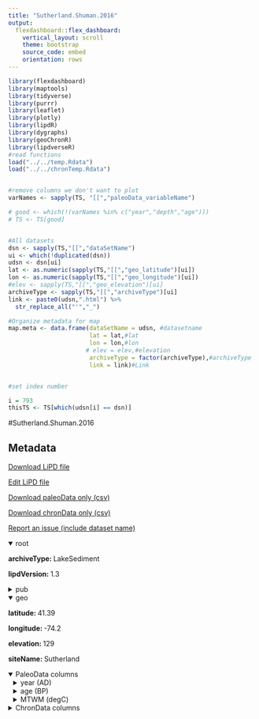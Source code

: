 ```yaml
---
title: "Sutherland.Shuman.2016"
output: 
  flexdashboard::flex_dashboard:
    vertical_layout: scroll
    theme: bootstrap
    source_code: embed
    orientation: rows
---
```


```r
library(flexdashboard)
library(maptools)
library(tidyverse)
library(purrr)
library(leaflet)
library(plotly)
library(lipdR)
library(dygraphs)
library(geoChronR)
library(lipdverseR)
#read functions
load("../../temp.Rdata")
load("../../chronTemp.Rdata")


#remove columns we don't want to plot
varNames <- sapply(TS, "[[","paleoData_variableName")

# good <- which(!(varNames %in% c("year","depth","age")))
# TS <- TS[good]


#All datasets
dsn <- sapply(TS,"[[","dataSetName")
ui <- which(!duplicated(dsn))
udsn <- dsn[ui]
lat <- as.numeric(sapply(TS,"[[","geo_latitude")[ui])
lon <- as.numeric(sapply(TS,"[[","geo_longitude")[ui])
#elev <- sapply(TS,"[[","geo_elevation")[ui]
archiveType <- sapply(TS,"[[","archiveType")[ui]
link <- paste0(udsn,".html") %>% 
  str_replace_all("'","_")

#Organize metadata for map
map.meta <- data.frame(dataSetName = udsn, #datasetname
                       lat = lat,#lat
                       lon = lon,#lon
                      # elev = elev,#elevation
                       archiveType = factor(archiveType),#archiveType
                       link = link)#Link


#set index number

i = 793
thisTS <- TS[which(udsn[i] == dsn)]
```
#Sutherland.Shuman.2016

Metadata {.sidebar}
-------------------------------------
[Download LiPD file](Sutherland.Shuman.2016.lpd)
            

[Edit LiPD file](http://lipd.net/playground?source=http://lipdverse.org/globalHolocene/0_25_5/Sutherland.Shuman.2016.lpd)
            

[Download paleoData only (csv)](Sutherland.Shuman.2016.csv)
            

[Download chronData only (csv)](Sutherland.Shuman.2016-chron.csv)
            

[Report an issue (include dataset name)](https://github.com/nickmckay/LiPDverse/issues)

<details open style="margin-left: 0px">
<summary>root</summary>
<p style="margin-left: 0px"><strong>archiveType: </strong>LakeSediment
<p style="margin-left: 0px"><strong>lipdVersion: </strong>1.3
</details>
<details>
<summary>pub</summary>
<details style="margin-left: 10px">
<summary>pub1</summary>
<p style="margin-left: 10px"><strong>author: </strong>list(list(name = "Shuman, Bryan N."), list(name = "Marsicek, Jeremiah"))
<p style="margin-left: 10px"><strong>citeKey: </strong>shuman2016thestructureofholocenecli
<p style="margin-left: 10px"><strong>journal: </strong>Quaternary Science Reviews
<p style="margin-left: 10px"><strong>volume: </strong>141
<p style="margin-left: 10px"><strong>title: </strong>The structure of Holocene climate change in mid-latitude North America
</details>
<details style="margin-left: 10px">
<summary>pub2</summary>
<p style="margin-left: 10px"><strong>author: </strong>list(list(name = "Maenza-Gmelch, Terryanne E."))
<p style="margin-left: 10px"><strong>citeKey: </strong>shuman2016thestructureofholocenecli
<p style="margin-left: 10px"><strong>journal: </strong>The Holocene
<p style="margin-left: 10px"><strong>volume: </strong>7
<p style="margin-left: 10px"><strong>title: </strong>Holocene vegetation, climate, and fire history of the Hudson Highlands, southeastern New York, USA
</details>
</details>
<details open style="margin-left: 0px">
<summary>geo</summary>
<p style="margin-left: 0px"><strong>latitude: </strong>41.39
<p style="margin-left: 0px"><strong>longitude: </strong>-74.2
<p style="margin-left: 0px"><strong>elevation: </strong>129
<p style="margin-left: 0px"><strong>siteName: </strong>Sutherland
</details>
<details open>
<summary>PaleoData columns</summary>
<details style="margin-left: 10px">
<summary>year (AD)</summary>
<p style="margin-left: 10px"><strong>TSid: </strong>R1eWBRyJZU2
<p style="margin-left: 10px"><strong>variableName: </strong>year
<p style="margin-left: 10px"><strong>units: </strong>AD
<p style="margin-left: 10px"><strong>description: </strong>Year AD
</details>
<details style="margin-left: 10px">
<summary>age (BP)</summary>
<p style="margin-left: 10px"><strong>TSid: </strong>R9kywVDHRox
<p style="margin-left: 10px"><strong>variableName: </strong>age
<p style="margin-left: 10px"><strong>units: </strong>BP
<p style="margin-left: 10px"><strong>description: </strong>Years before present (1950) BP
</details>
<details style="margin-left: 10px">
<summary>MTWM (degC)</summary>
<p style="margin-left: 10px"><strong>TSid: </strong>GH3a97f712
<p style="margin-left: 10px"><strong>variableName: </strong>MTWM
<p style="margin-left: 10px"><strong>units: </strong>degC
<p style="margin-left: 10px"><strong>useInGlobalTemperatureAnalysis: </strong>TRUE
<details>
<summary>interpretation</summary>
<details style="margin-left: 20px">
<summary>1</summary>
<p style="margin-left: 20px"><strong>direction: </strong>positive
<p style="margin-left: 20px"><strong>interpDirection: </strong>positive
<p style="margin-left: 20px"><strong>scope: </strong>climate
<p style="margin-left: 20px"><strong>seasonality: </strong>Summer
<p style="margin-left: 20px"><strong>variable: </strong>T
<p style="margin-left: 20px"><strong>variableDetail: </strong>air@surface
</details>
</details>
</details>
<details>
<summary>ChronData columns</summary>
<details style="margin-left: 10px">
<summary>age ()</summary>
<p style="margin-left: 10px"><strong>TSid: </strong>LPDbe7e0702
<p style="margin-left: 10px"><strong>variableName: </strong>age
</details>
<details style="margin-left: 10px">
<summary>dummy2 ()</summary>
<p style="margin-left: 10px"><strong>TSid: </strong>LPD6375b741
<p style="margin-left: 10px"><strong>variableName: </strong>dummy2
</details>
<details style="margin-left: 10px">
<summary>dummy3 ()</summary>
<p style="margin-left: 10px"><strong>TSid: </strong>LPD03892251
<p style="margin-left: 10px"><strong>variableName: </strong>dummy3
</details>
<details style="margin-left: 10px">
<summary>dummy4 ()</summary>
<p style="margin-left: 10px"><strong>TSid: </strong>LPD6493a31e
<p style="margin-left: 10px"><strong>variableName: </strong>dummy4
</details>
<details style="margin-left: 10px">
<summary>dummy5 ()</summary>
<p style="margin-left: 10px"><strong>TSid: </strong>LPD77171425
<p style="margin-left: 10px"><strong>variableName: </strong>dummy5
</details>
<details style="margin-left: 10px">
<summary>dummy6 ()</summary>
<p style="margin-left: 10px"><strong>TSid: </strong>LPD5eec1767
<p style="margin-left: 10px"><strong>variableName: </strong>dummy6
</details>
<details style="margin-left: 10px">
<summary>dummy7 ()</summary>
<p style="margin-left: 10px"><strong>TSid: </strong>LPDf41c0fcf
<p style="margin-left: 10px"><strong>variableName: </strong>dummy7
</details>
<details style="margin-left: 10px">
<summary>dummy8 ()</summary>
<p style="margin-left: 10px"><strong>TSid: </strong>LPDc9f78438
<p style="margin-left: 10px"><strong>variableName: </strong>dummy8
</details>

Row {.tabset .tabset-fade}
-----------------------------------------------------------------------

### Sitemap

```r
  map.meta.split <- split(map.meta, map.meta$archiveType)


factpal <- colorFactor("Paired",map.meta$archiveType)
buff <- 15
l <- leaflet() %>% 
  addTiles() %>% 
  fitBounds(map.meta$lon[i]-buff,map.meta$lat[i]-buff,map.meta$lon[i]+buff,map.meta$lat[i]+buff)
  

  
  
names(map.meta.split) %>%
  purrr::walk( function(df) {
    l <<- l %>%
      addMarkers(data=map.meta.split[[df]],
                 lng=~lon, lat=~lat,
                 label=~as.character(archiveType),
                 popup=~paste(str_c('Dataset: <a href="',link,'">',dataSetName,'</a>'),
                                 # str_c("Elevation: ",elev),
                                  str_c("Archive Type: ",archiveType),
                                  sep = "<br>"),
                 group = df,
                 clusterOptions = markerClusterOptions(removeOutsideVisibleBounds = F),
                 labelOptions = labelOptions(noHide = F,
                                             direction = 'auto'))
  })

l %>%
  addLayersControl(position = "bottomleft",
    overlayGroups = names(map.meta.split),
    options = layersControlOptions(collapsed = FALSE,
                                   opacity = 0.8)
  )
```

### Search the LiPDverse (Beta! doesn't work well yet)
```r
#Add google search bar
htmltools::includeHTML("../../googleSearchChunk.html")
```


Row {.tabset .tabset-fade}
-----------------------------------------------------------------------

### MTWM (degC)
```r
plotCol(thisTS,ind = 1)
```

Row {.tabset .tabset-fade}
-----------------------------------------------------------------------

### age ()
```r
plotCol(chronTS,ind = 1)
```

### dummy2 ()
```r
plotCol(chronTS,ind = 2)
```

### dummy3 ()
```r
plotCol(chronTS,ind = 3)
```

### dummy4 ()
```r
plotCol(chronTS,ind = 4)
```

### dummy5 ()
```r
plotCol(chronTS,ind = 5)
```

### dummy6 ()
```r
plotCol(chronTS,ind = 6)
```

### dummy7 ()
```r
plotCol(chronTS,ind = 7)
```

### dummy8 ()
```r
plotCol(chronTS,ind = 8)
```
